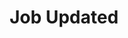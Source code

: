 ---
title: 'Job Updated'
description: 'This event is triggered whenever an Job information is updated in a company.'
---